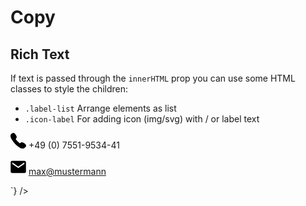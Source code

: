 
<Meta title="Typography/Copy/How To" />

# Copy

## Rich Text

If text is passed through the `innerHTML` prop you can use some HTML classes to style the children:

-   `.label-list` Arrange elements as list
-   `.icon-label` For adding icon (img/svg) with / or label text

<Canvas>
    <Copy
        innerHTML={`
        <span class="label-list">
            <p class="icon-label">
                <svg
                    width="25"
                    height="25"
                    viewBox="0 0 25 25"
                    xmlns="http://www.w3.org/2000/svg"
                >
                    <path
                        fill="{iconColor}"
                        d="M23.92962 18.18155c1.4269 1.42053 1.4269 2.98303 0 4.6876-.57072.66283-1.12955 1.16-1.6765 1.49142-.54693.33151-.99875.52086-1.35545.56825-.3567.04729-.86797.07098-1.53382.07098-1.85494 0-4.06648-.94696-6.63472-2.84087-2.04518-1.46783-3.90002-3.05402-5.56462-4.75858-2.1402-2.22543-4.01882-4.75858-5.63596-7.59946C.10175 7.14937-.3263 4.97133.24443 3.26676c.28537-.89961.9512-1.68086 1.99752-2.3438l.07134-.07102c.8561-.56818 1.61704-.85227 2.28288-.85227.90366 0 1.71216.42613 2.42556 1.27837l.07134.07103C8.18695 2.7695 8.94791 3.88222 9.37595 4.6871c.7134 1.46782.68962 2.7225-.07134 3.76424-.57072.75758-.85608 1.30206-.85608 1.63348 0 .14206.30914.56825.92742 1.27847l.07134.07098c1.14144 1.27848 1.75972 1.965 1.85484 2.05968.04756 0 .09512.02369.14268.07108.04756.04729.09512.09467.14278.14196l.14268.14207c.9512.94705 1.64082 1.60988 2.06886 1.98869l.07134.07098c.42804.3788.7134.56825.85608.56825.2378 0 .92742-.3551 2.06886-1.06542.33292-.23674.73718-.35511 1.21288-.35511.85608 0 1.89052.3551 3.1033 1.06542 1.21278.71022 2.15209 1.39675 2.81793 2.05958z"
                    />
                </svg>
                <span>+49 (0) 7551-9534-41</span>
            </p>
            <p class="icon-label">
                <svg
                    width="25"
                    height="25"
                    viewBox="0 0 25 25"
                    xmlns="http://www.w3.org/2000/svg"
                >
                    <path
                        fill="{iconColor}"
                        d="M22.3988 2.6786c.61982 0 1.16669.24181 1.64061.72545.47402.48363.71098 1.0417.71098 1.6741v14.844c0 .6324-.23696 1.1905-.71098 1.6741-.47392.4836-1.0208.7255-1.64061.7255H2.60173c-.61979 0-1.16669-.2419-1.64061-.7255s-.71094-1.0417-.71094-1.6741v-14.844c0-.63244.23698-1.1905.71094-1.6741.47396-.48363 1.0208-.72545 1.64061-.72545zm-.27349 5.0781V5.3571l-9.62495 6.529-9.62504-6.529v2.3996l9.62504 6.529z"
                    />
                </svg>
                <a href="mailto:max@mustermann.de">max@mustermann</a>
            </p>
        </span>
    `}
    />
</Canvas>
